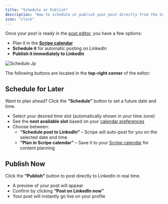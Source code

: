 ```yaml
---
title: "Schedule or Publish"
description: "How to schedule or publish your post directly from the Scripe editor."
icon: "clock"
---
```


Once your post is ready in the [post editor](/editor/editor), you have a few options:

- Plan it in the [**Scripe calendar**](/sidebar/calendar)
- **Schedule it** for automatic posting on LinkedIn
- **Publish it immediately to LinkedIn**

![Schedule Jp](/images/schedule.jpg)

The following buttons are located in the **top-right corner** of the editor:

## Schedule for Later

Want to plan ahead? Click the **“Schedule”** button to set a future date and time.

- Select your desired time slot (automatically shown in your time zone)
- See the **next available slot** based on your [calendar preferences](/sidebar/calendar)
- Choose between:
  - **“Schedule post to LinkedIn”** – Scripe will auto-post for you on the selected date and time
  - **“Plan in Scripe calendar”** – Save it to your [Scripe calendar](/sidebar/calendar) for content planning

## Publish Now

Click the **“Publish”** button to post directly to LinkedIn in real time.

- A preview of your post will appear
- Confirm by clicking **“Post on LinkedIn now”**
- Your post will instantly go live on your profile